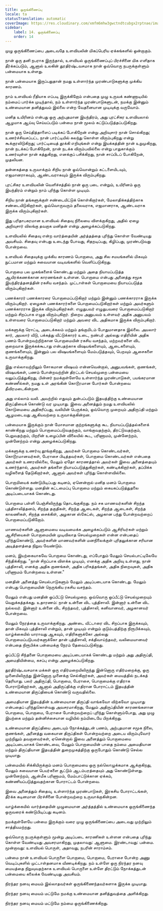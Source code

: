 ```yaml
---
title: ஒருங்கிணைப்பு
locale: ta
statusTranslation: automatic
coverImage: https://res.cloudinary.com/xmfm6mhw3gwctndtcubgx2rptnae/image/upload/v1740337243/small_cover_educacion_fundamental_a051170f1c.webp
sidebar:
    label: 14. ஒருங்கிணைப்பு
    order: 14
---
```

முழு ஒருங்கிணைப்பை அடைவதே உளவியலின் மிகப்பெரிய ஏக்கங்களில் ஒன்றாகும்.

நான் ஒரு தனி நபராக இருந்தால், உளவியல் ஒருங்கிணைப்புப் பிரச்சினை மிக எளிதாக தீர்க்கப்படும், ஆனால் உலகின் துரதிர்ஷ்டவசமாக நான் ஒவ்வொரு நபருக்குள்ளும் பன்மையாக உள்ளது.

நான் பன்மையாக இருப்பதுதான் நமது உள்ளார்ந்த முரண்பாடுகளுக்கு முக்கிய காரணம்.

நாம் உளவியல் ரீதியாக எப்படி இருக்கிறோம் என்பதை முழு உருவக் கண்ணாடியில் நம்மைப் பார்க்க முடிந்தால், நம் உள்ளார்ந்த முரண்பாடுகளுடன், நமக்கு இன்னும் உண்மையான தனித்துவம் இல்லை என்ற வேதனையான முடிவுக்கு வருவோம்.

மனித உயிரினம் என்பது ஒரு அற்புதமான இயந்திரம், அது புரட்சிகர உளவியலால் ஆழமாக ஆய்வு செய்யப்படும் பன்மை நான் மூலம் கட்டுப்படுத்தப்படுகிறது.

நான் ஒரு செய்தித்தாளைப் படிக்கப் போகிறேன் என்று அறிவுசார் நான் சொல்கிறது; உணர்ச்சிவசப்பட்ட நான் பார்ட்டியில் கலந்து கொள்ள விரும்புகிறது என்று கூக்குரலிடுகிறது; பார்ட்டியைத் தூக்கி எறியுங்கள் என்று இயக்கத்தின் நான் உறுமுகிறது, நான் நடக்கப் போகிறேன், நான் நடக்க விரும்பவில்லை என்று பாதுகாக்கும் உணர்வுள்ள நான் கத்துகிறது, எனக்குப் பசிக்கிறது, நான் சாப்பிடப் போகிறேன், முதலியன.

தன்னகத்தை உருவாக்கும் சிறிய நான் ஒவ்வொன்றும் கட்டளையிடவும், எஜமானராகவும், ஆண்டவராகவும் இருக்க விரும்புகிறது.

புரட்சிகர உளவியலின் வெளிச்சத்தில் நான் ஒரு படை என்றும், உயிரினம் ஒரு இயந்திரம் என்றும் நாம் புரிந்து கொள்ள முடியும்.

சிறிய நான் தங்களுக்குள் சண்டையிட்டுக் கொள்கிறார்கள், மேலாதிக்கத்திற்காக சண்டையிடுகிறார்கள், ஒவ்வொருவரும் தலைவராக, எஜமானராக, ஆண்டவராக இருக்க விரும்புகிறார்கள்.

இது பரிதாபகரமான உளவியல் சிதைவு நிலையை விளக்குகிறது, அதில் ஏழை அறிவுசார் விலங்கு தவறாக மனிதன் என்று அழைக்கப்படுகிறது.

உளவியலில் சிதைவு என்ற வார்த்தையின் அர்த்தத்தை புரிந்து கொள்ள வேண்டியது அவசியம். சிதைவு என்பது உடைந்து போவது, சிதறடிப்பது, கிழிப்பது, முரண்படுவது போன்றவை.

உளவியல் சிதைவுக்கு முக்கிய காரணம் பொறாமை, அது சில சமயங்களில் மிகவும் நுட்பமான மற்றும் சுவையான வடிவங்களில் வெளிப்படுகிறது.

பொறாமை பல முகங்களைக் கொண்டது மற்றும் அதை நியாயப்படுத்த ஆயிரக்கணக்கான காரணங்கள் உள்ளன. பொறாமை என்பது அனைத்து சமூக இயந்திரத்தனத்தின் ரகசிய வசந்தம். முட்டாள்கள் பொறாமையை நியாயப்படுத்த விரும்புகிறார்கள்.

பணக்காரர் பணக்காரரை பொறாமைப்படுகிறார் மற்றும் இன்னும் பணக்காரராக இருக்க விரும்புகிறார். ஏழைகள் பணக்காரர்களை பொறாமைப்படுகிறார்கள் மற்றும் அவர்களும் பணக்காரராக இருக்க விரும்புகிறார்கள். எழுதுபவர் எழுதுபவரை பொறாமைப்படுகிறார் மற்றும் சிறப்பாக எழுத விரும்புகிறார். நிறைய அனுபவம் உள்ளவர் அதிக அனுபவம் உள்ளவரை பொறாமைப்படுகிறார் மற்றும் அவரை விட அதிகமாக இருக்க விரும்புகிறார்.

மக்களுக்கு ரொட்டி, அடைக்கலம் மற்றும் தங்குமிடம் போதுமானதாக இல்லை. அயலார் கார், அயலார் வீடு, பக்கத்து வீட்டுக்காரர் உடை, நண்பர் அல்லது எதிரியின் அதிக பணம் போன்றவற்றிற்கான பொறாமையின் ரகசிய வசந்தம், மற்றவர்களை விட குறைவாக இருக்கக்கூடாது என்பதற்காக விஷயங்களையும், ஆடைகளையும், குணங்களையும், இன்னும் பல விஷயங்களையும் மேம்படுத்தவும், பெறவும் ஆசைகளை உருவாக்குகிறது.

இது எல்லாவற்றிலும் சோகமான விஷயம் என்னவென்றால், அனுபவங்கள், குணங்கள், விஷயங்கள், பணம் போன்றவற்றின் திரட்டல் செயல்முறை பன்மையை வலுப்படுத்துகிறது, பின்னர் நமக்குள்ளேயே உள்ளார்ந்த முரண்பாடுகள், பயங்கரமான கண்ணீல்கள், நமது உள் அரங்கின் கொடூரமான போர்கள் போன்றவை தீவிரமடைகின்றன.

அது எல்லாம் வலி. அவற்றில் எதுவும் துன்பப்படும் இதயத்திற்கு உண்மையான திருப்தியைக் கொண்டு வர முடியாது. இவை அனைத்தும் நமது உளவியலில் கொடுமையை அதிகரிப்பது, வலியின் பெருக்கம், ஒவ்வொரு முறையும் அதிருப்தி மற்றும் ஆழமடைவது ஆகியவற்றை உருவாக்குகின்றன.

பன்மையாக இருக்கும் நான் மோசமான குற்றங்களுக்கு கூட நியாயப்படுத்தல்களைக் காண்கிறது மற்றும் பொறாமைப்படுவதற்கும், வாங்குவதற்கும், திரட்டுவதற்கும், பெறுவதற்கும், பிறரின் உழைப்பின் விலையில் கூட, பரிணாமம், முன்னேற்றம், முன்னேற்றம் என்று அழைக்கப்படுகிறது.

மக்களுக்கு உணர்வு தூங்குகிறது, அவர்கள் பொறாமை கொண்டவர்கள், கொடூரமானவர்கள், பேராசை பிடித்தவர்கள், பொறாமை கொண்டவர்கள் என்பதை அவர்கள் உணரவில்லை, மேலும் ஏதோ காரணத்தால் அவர்கள் இவை அனைத்தையும் உணர்ந்தால், அவர்கள் தங்களை நியாயப்படுத்துகிறார்கள், கண்டிக்கிறார்கள், தப்பிக்க வழிகளைத் தேடுகிறார்கள், ஆனால் அவர்கள் புரிந்து கொள்ளவில்லை.

பொறாமியைக் கண்டுபிடிப்பது கடினம், ஏனென்றால் மனித மனம் பொறாமை கொண்டுள்ளது. மனதின் கட்டமைப்பு பொறாமை மற்றும் கையகப்படுத்துதலை அடிப்படையாகக் கொண்டது.

பொறாமை பள்ளி பெஞ்சிலிருந்து தொடங்குகிறது. நம் சக மாணவர்களின் சிறந்த புத்திசாலித்தனம், சிறந்த தகுதிகள், சிறந்த ஆடைகள், சிறந்த ஆடைகள், சிறந்த காலணிகள், சிறந்த சைக்கிள், அழகான ஸ்கேட்ஸ், அழகான பந்து போன்றவற்றைப் பொறாமைப்படுகிறோம்.

மாணவர்களின் ஆளுமையை வடிவமைக்க அழைக்கப்படும் ஆசிரியர்கள் மற்றும் ஆசிரியைகள் பொறாமையின் முடிவிலாத செயல்முறைகள் என்ன என்பதைப் புரிந்துகொண்டு, அவர்களின் மாணவர்களின் மனநிலைக்குள் புரிதலுக்கான சரியான அடித்தளத்தை நிறுவ வேண்டும்.

மனம், இயற்கையாகவே பொறாமை கொண்டது, எப்போதும் மேலும் செயல்பாட்டிலேயே சிந்திக்கிறது. "நான் சிறப்பாக விளக்க முடியும், எனக்கு அதிக அறிவு உள்ளது, நான் புத்திசாலி, எனக்கு அதிக குணங்கள், அதிக பரிசுத்தங்கள், அதிக நிறைவுகள், அதிக பரிணாமம் போன்றவை உள்ளன."

மனதின் அனைத்து செயல்பாடுகளும் மேலும் அடிப்படையாக கொண்டது. மேலும் என்பது பொறாமையின் நெருங்கிய ரகசிய வசந்தம்.

மேலும் என்பது மனதின் ஒப்பீட்டு செயல்முறை. ஒவ்வொரு ஒப்பீட்டு செயல்முறையும் வெறுக்கத்தக்கது. உதாரணம்: நான் உன்னை விட புத்திசாலி. இன்னார் உன்னை விட நல்லவர். இன்னார் உன்னை விட சிறந்தவர், புத்திசாலி, கனிவானவர், அழகானவர் போன்றவை.

மேலும் நேரத்தை உருவாக்குகிறது. அண்டை வீட்டாரை விட சிறப்பாக இருக்கவும், தான் மிகவும் புத்திசாலி என்றும், தான் முடியும் என்றும் குடும்பத்திற்கு நிரூபிக்கவும், வாழ்க்கையில் யாராவது ஆகவும், எதிரிகளுக்கோ அல்லது பொறாமைப்படுபவர்களுக்கோ தான் புத்திசாலி, சக்திவாய்ந்தவர், வலிமையானவர் என்பதை நிரூபிக்க பன்மைக்கு நேரம் தேவைப்படுகிறது.

ஒப்பீட்டு சிந்தனை பொறாமையை அடிப்படையாகக் கொண்டது மற்றும் அது அதிருப்தி, அமைதியின்மை, கசப்பு என்று அழைக்கப்படுகிறது.

துரதிர்ஷ்டவசமாக மக்கள் ஒரு எதிர்மறையிலிருந்து இன்னொரு எதிர்மறைக்கு, ஒரு முனையிலிருந்து இன்னொரு முனைக்கு செல்கிறார்கள், அவர்கள் மையத்தில் நடக்கத் தெரியாது. பலர் அதிருப்தி, பொறாமை, பேராசை, பொறாமைக்கு எதிராக போராடுகிறார்கள், ஆனால் அதிருப்திக்கு எதிரான போராட்டம் இதயத்தின் உண்மையான திருப்தியைக் கொண்டு வருவதில்லை.

அமைதியான இதயத்தின் உண்மையான திருப்தி வாங்கவோ விற்கவோ முடியாது என்பதைப் புரிந்துகொள்வது அவசரமாகிறது, மேலும் அதிருப்தியின் காரணங்களான பொறாமை, பொறாமை, பேராசை போன்றவற்றைப் புரிந்து கொள்ளும்போது, ​​அது முழு இயற்கை மற்றும் தன்னிச்சையான வழியில் நம்மிடையே பிறக்கிறது.

உண்மையான திருப்தியை அடையும் நோக்கத்துடன் பணம், அற்புதமான சமூக நிலை, குணங்கள், அனைத்து வகையான திருப்திகள் போன்றவற்றை அடைய விரும்புவோர் முற்றிலும் தவறானவர்கள், ஏனென்றால் இவை அனைத்தும் பொறாமையை அடிப்படையாகக் கொண்டவை, மேலும் பொறாமையின் பாதை நம்மை அமைதியான மற்றும் திருப்தியான இதயத்தின் துறைமுகத்திற்கு ஒருபோதும் கொண்டு செல்ல முடியாது.

பன்மையில் சிக்கியிருக்கும் மனம் பொறாமையை ஒரு நல்லொழுக்கமாக ஆக்குகிறது, மேலும் சுவையான பெயர்களை சூட்டும் ஆடம்பரத்தையும் அது கொண்டுள்ளது. முன்னேற்றம், ஆன்மீக பரிணாமம், மேம்பாட்டுக்கான ஏக்கம், கண்ணியப்படுத்துவதற்கான போராட்டம் போன்றவை.

இவை அனைத்தும் சிதைவு, உள்ளார்ந்த முரண்பாடுகள், இரகசிய போராட்டங்கள், தீர்க்க கடினமான பிரச்சினை போன்றவற்றை உருவாக்குகின்றன.

வாழ்க்கையில் வார்த்தையின் முழுமையான அர்த்தத்தில் உண்மையாக ஒருங்கிணைந்த ஒருவரைக் கண்டுபிடிப்பது கடினம்.

நமக்குள்ளேயே பன்மை இருக்கும் வரை முழு ஒருங்கிணைப்பை அடைவது முற்றிலும் சாத்தியமற்றது.

ஒவ்வொரு நபருக்குள்ளும் மூன்று அடிப்படை காரணிகள் உள்ளன என்பதை புரிந்து கொள்ள வேண்டியது அவசரமாகிறது, முதலாவது: ஆளுமை. இரண்டாவது: பன்மை. மூன்றாவது: உளவியல் பொருள், அதாவது, நபரின் சாராம்சம்.

பன்மை நான் உளவியல் பொருளை பொறாமை, பொறாமை, பேராசை போன்ற அணு வெடிப்புகளில் முட்டாள்தனமாக வீணடிக்கிறது. நம் உள்ளே ஒரு நிரந்தர நனவு மையத்தை நிறுவுவதற்காக உளவியல் பொருளை உள்ளே திரட்டும் நோக்கத்துடன் பன்மையை கலைக்க வேண்டியது அவசியம்.

நிரந்தர நனவு மையம் இல்லாதவர்கள் ஒருங்கிணைந்தவர்களாக இருக்க முடியாது.

நிரந்தர நனவு மையம் மட்டுமே நமக்கு உண்மையான தனித்துவத்தை அளிக்கிறது.

நிரந்தர நனவு மையம் மட்டுமே நம்மை ஒருங்கிணைக்கிறது.

